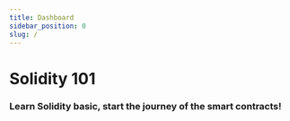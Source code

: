```yaml
---
title: Dashboard
sidebar_position: 0
slug: /
---
```



# Solidity 101
### Learn Solidity basic, start the journey of the smart contracts!
<PageMetadata
  title="Solidity 101"
  description="Learn Solidity basic, start the journey of the smart contracts!"
  image="https://gateway.pinata.cloud/ipfs/QmYDJ1c9WuqCsEPZDGo8huyCPPkYjd1WoqDvBhSbNsgtJ2/101.png"
/>
<QuizDashboard courseId={SOLIDITY_COURSE_ID}></QuizDashboard>